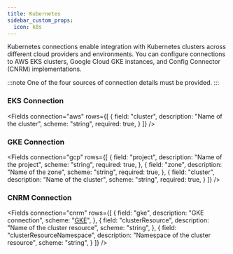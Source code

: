 ```yaml
---
title: Kubernetes
sidebar_custom_props:
  icon: k8s
---
```


Kubernetes connections enable integration with Kubernetes clusters across different cloud providers and environments. 
You can configure connections to AWS EKS clusters, Google Cloud GKE instances, and Config Connector (CNRM) implementations.

<Fields connection="kubernetes" />

:::note
One of the four sources of connection details must be provided.
:::

### EKS Connection

<Fields connection="aws" rows={[
  {
    field: "cluster",
    description: "Name of the cluster",
    scheme: "string",
    required: true,
  }
]}
/>

### GKE Connection

<Fields connection="gcp" rows={[
  {
    field: "project",
    description: "Name of the project",
    scheme: "string",
    required: true,
  },
  {
    field: "zone",
    description: "Name of the zone",
    scheme: "string",
    required: true,
  },
  {
    field: "cluster",
    description: "Name of the cluster",
    scheme: "string",
    required: true,
  }
]}
/>

### CNRM Connection

<Fields connection="cnrm" rows={[
  {
    field: "gke",
    description: "GKE connection",
    scheme: "[GKE](#gke-connection)",
  },
  {
    field: "clusterResource",
    description: "Name of the cluster resource",
    scheme: "string",
  },
  {
    field: "clusterResourceNamespace",
    description: "Namespace of the cluster resource",
    scheme: "string",
  }
]}
/>

